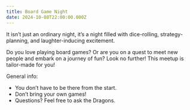 ```yaml
---
title: Board Game Night
date: 2024-10-08T22:00:00.000Z
---
```


It isn’t just an ordinary night, it’s a night filled with dice-rolling, strategy-planning, and laughter-inducing excitement.

Do you love playing board games? Or are you on a quest to meet new people and embark on a journey of fun? Look no further! This meetup is tailor-made for you!




General info:

* You don’t have to be there from the start.
* Don’t bring your own games!
* Questions? Feel free to ask the Dragons.
